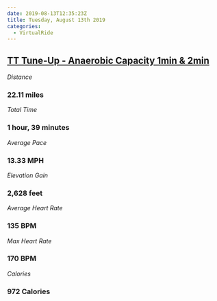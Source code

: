```yaml
---
date: 2019-08-13T12:35:23Z
title: Tuesday, August 13th 2019
categories:
  - VirtualRide
---
```

## [TT Tune-Up - Anaerobic Capacity 1min & 2min](https://www.strava.com/activities/2615446792)

_Distance_

### 22.11 miles

_Total Time_

### 1 hour, 39 minutes

_Average Pace_

### 13.33 MPH

_Elevation Gain_

### 2,628 feet

_Average Heart Rate_

### 135 BPM

_Max Heart Rate_

### 170 BPM

_Calories_

### 972 Calories